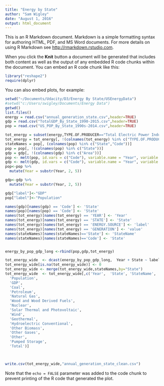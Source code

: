 ```yaml
---
title: "Energy by State"
author: "Sam Wigley"
date: "August 1, 2016"
output: html_document
---
```


This is an R Markdown document. Markdown is a simple formatting syntax for authoring HTML, PDF, and MS Word documents. For more details on using R Markdown see <http://rmarkdown.rstudio.com>.

When you click the **Knit** button a document will be generated that includes both content as well as the output of any embedded R code chunks within the document. You can embed an R code chunk like this:

```r

library("reshape2")
require(dplyr)
```

You can also embed plots, for example:

```r
setwd("~/Documents/Udacity/D3/Energy By State/USEnergyData")
#setwd("c:/Users/swigley/Documents/Energy Data")
getwd()
list.files()
energy = read.csv("annual_generation_state.csv",header=TRUE)
gdp = read.csv("TotalGDP_By_State_1990-2015.csv",header=TRUE)
pop = read.csv("US_POP_By_State_1990s-2014.csv",header=TRUE)

tot_energy = subset(energy,TYPE.OF.PRODUCER=="Total Electric Power Industry")
tot_energy = tot_energy[, !(colnames(tot_energy) %in% c("TYPE.OF.PRODUCER"))]
stateNames = pop[, (colnames(pop) %in% c("State","Code"))]
pop = pop[, !(colnames(pop) %in% c("State"))]
gdp = gdp[, !(colnames(gdp) %in% c("Area"))]
pop <- melt(pop, id.vars = c("Code"), variable.name = "Year", variable.value = "pop")
gdp <- melt(gdp, id.vars = c("Code"), variable.name = "Year", variable.value = "gdp")
pop<-pop %>%
  mutate(Year = substr(Year, 2, 5))

gdp<-gdp %>%
  mutate(Year = substr(Year, 2, 5))

gdp["label"]<-"GDP"
pop["label"]<-"Population"

names(gdp)[names(gdp) == 'Code'] <- 'State'
names(pop)[names(pop) == 'Code'] <- 'State'
names(tot_energy)[names(tot_energy) == 'YEAR'] <- 'Year'
names(tot_energy)[names(tot_energy) == 'STATE'] <- 'State'
names(tot_energy)[names(tot_energy) == 'ENERGY.SOURCE'] <- 'label'
names(tot_energy)[names(tot_energy) == 'GENERATION'] <- 'value'
names(stateNames)[names(stateNames)=='State'] <- 'StateName'
names(stateNames)[names(stateNames)=='Code'] <- 'State'


energy_by_pop_gdp_long <-rbind(pop,gdp,tot_energy)

tot_energy_wide  <- dcast(energy_by_pop_gdp_long,  Year + State ~ label , value.var = 'value',fun.aggregate=mean)
tot_energy_wide[is.na(tot_energy_wide)] <- 0
tot_energy_wide <- merge(tot_energy_wide,stateNames,by="State")
tot_energy_wide  <- tot_energy_wide[,c('Year',  'State', 'StateName',
  'Population',
  'GDP',
  'Coal',
  'Petroleum',
  'Natural Gas',
  'Wood and Wood Derived Fuels',
  'Nuclear',
  'Solar Thermal and Photovoltaic',
  'Wind',
  'Geothermal',
  'Hydroelectric Conventional',
  'Other Biomass',
  'Other Gases',
  'Other',  
  'Pumped Storage',
  'Total')]
  


write.csv(tot_energy_wide,"annual_generation_state_clean.csv")

```

Note that the `echo = FALSE` parameter was added to the code chunk to prevent printing of the R code that generated the plot.
